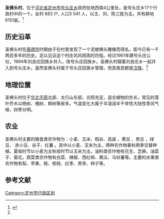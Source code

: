 {{onesource|time=2014-10-07T22:30:26+00:00}}
'''圣佛头村'''，位于[[河北省|河北省]][[定州市|定州市]][[号头庄乡|号头庄乡]]政府驻地西南4公里处，是号头庄乡17个行政村中的一个。全村 683 户, 人口3 041 人，以王、刘、陈三姓为主。共有耕地6151亩。<ref name=f>{{cite book|title =定州市地方志|publisher =中国城市出版社|year =1998|page=149}}</ref>
<br>

== 历史沿革 ==
圣佛头村在[[唐德宗|唐德宗]]时期由于在村里发现了一个泥塑佛头雕像而得名，距今已有一千两百多年的历史。足以见证这个村庄风风雨雨的历程。经过1961年建号头庄公社，1994年刘良庄回族乡并入，改号头庄回族乡。圣佛头村跟着刘良庄乡一起并入到号头庄乡。虽然圣佛头村属于号头庄回族乡管辖，但其居民都是[[汉族|汉族]]。<ref name=f></ref>
== 地理位置 ==
圣佛头村位于[[华北平原|华北平原]]北部、太行山东部，光照充足，适合植物的生长，常见的落叶乔木以杨树、槐树、柳树等居多。气温变化大属于半湿润半干旱性大陆性季风气候，四季分明。
== 农业 ==
圣佛头村主要的粮食类农作物为：小麦、玉米、稻谷、高粱 、黄豆 、黑豆 、绿豆、 赤小豆、谷子、红薯 。其中以小麦、玉米为主，两种农作物春秋两季交替种植，夏收时节以小麦为主秋收时节以玉米为主。油料类农作物有花生、芝麻、油菜子、葵花。蔬菜类农作物有白菜、辣椒、西红柿、黄瓜、马铃薯等。主要的水果类农作物有梨、苹果、桃、核桃、红枣、黑枣、柿子等。
==参考文献==
<references/>
[[Category:定州市行政区划|Category:定州市行政区划]]